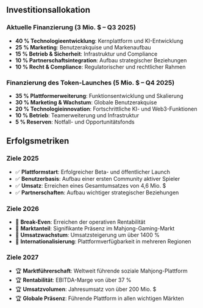 ## Investitionsallokation

### Aktuelle Finanzierung (3 Mio. $ – Q3 2025)
- **40 % Technologieentwicklung**: Kernplattform und KI-Entwicklung
- **25 % Marketing**: Benutzerakquise und Markenaufbau
- **15 % Betrieb & Sicherheit**: Infrastruktur und Compliance
- **10 % Partnerschaftsintegration**: Aufbau strategischer Beziehungen
- **10 % Recht & Compliance**: Regulatorischer und rechtlicher Rahmen

### Finanzierung des Token-Launches (5 Mio. $ – Q4 2025)
- **35 % Plattformerweiterung**: Funktionsentwicklung und Skalierung
- **30 % Marketing & Wachstum**: Globale Benutzerakquise
- **20 % Technologieinnovation**: Fortschrittliche KI- und Web3-Funktionen
- **10 % Betrieb**: Teamerweiterung und Infrastruktur
- **5 % Reserven**: Notfall- und Opportunitätsfonds

## Erfolgsmetriken

### Ziele 2025
- ✅ **Plattformstart**: Erfolgreicher Beta- und öffentlicher Launch
- ✅ **Benutzerbasis**: Aufbau einer ersten Community aktiver Spieler
- ✅ **Umsatz**: Erreichen eines Gesamtumsatzes von 4,6 Mio. $
- ✅ **Partnerschaften**: Aufbau wichtiger strategischer Beziehungen

### Ziele 2026
- 🎯 **Break-Even**: Erreichen der operativen Rentabilität
- 🎯 **Marktanteil**: Signifikante Präsenz im Mahjong-Gaming-Markt
- 🎯 **Umsatzwachstum**: Umsatzsteigerung um über 1400 %
- 🎯 **Internationalisierung**: Plattformverfügbarkeit in mehreren Regionen

### Ziele 2027
- 🏆 **Marktführerschaft**: Weltweit führende soziale Mahjong-Plattform
- 🏆 **Rentabilität**: EBITDA-Marge von über 37 %
- 🏆 **Umsatzvolumen**: Jahresumsatz von über 200 Mio. $
- 🏆 **Globale Präsenz**: Führende Plattform in allen wichtigen Märkten